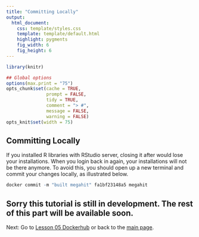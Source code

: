 ```yaml
---
title: "Committing Locally"
output:
  html_document:
    css: template/styles.css
    template: template/default.html
    highlight: pygments
    fig_width: 6
    fig_height: 6
---
```



```r
library(knitr)

## Global options
options(max.print = "75")
opts_chunk$set(cache = TRUE,
               prompt = FALSE,
               tidy = TRUE,
               comment = "> #",
               message = FALSE,
               warning = FALSE)
opts_knit$set(width = 75)
```

## Committing Locally
If you installed R libraries with RStudio server, closing it after would lose your installations. When you login back in again, your installations will not be there anymore. To avoid this, you should open up a new terminal and commit your changes locally, as illustrated below.
```r
docker commit -m "built megahit" fa1bf23148a5 megahit
```

## Sorry this tutorial is still in development. The rest of this part will be available soon.

Next: Go to [Lesson 05 Dockerhub](05-Dockerhub.html) or back to the 
[main page](http://ropenscilabs.github.io/r-docker-tutorial/).



